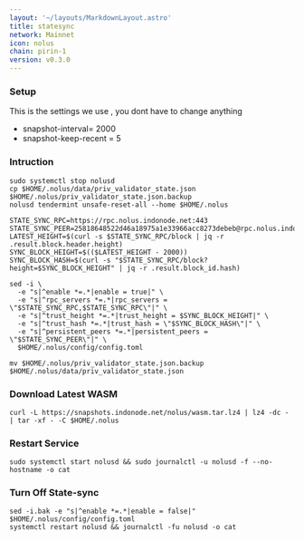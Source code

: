 ```yaml
---
layout: '~/layouts/MarkdownLayout.astro'
title: statesync
network: Mainnet
icon: nolus
chain: pirin-1
version: v0.3.0
---
```

### Setup
This is the settings we use , you dont have to change anything

- snapshot-interval= 2000
- snapshot-keep-recent = 5

### Intruction

```
sudo systemctl stop nolusd
cp $HOME/.nolus/data/priv_validator_state.json $HOME/.nolus/priv_validator_state.json.backup
nolusd tendermint unsafe-reset-all --home $HOME/.nolus

STATE_SYNC_RPC=https://rpc.nolus.indonode.net:443
STATE_SYNC_PEER=25818648522d46a18975a1e33966acc8273debeb@rpc.nolus.indonode.net:29656
LATEST_HEIGHT=$(curl -s $STATE_SYNC_RPC/block | jq -r .result.block.header.height)
SYNC_BLOCK_HEIGHT=$(($LATEST_HEIGHT - 2000))
SYNC_BLOCK_HASH=$(curl -s "$STATE_SYNC_RPC/block?height=$SYNC_BLOCK_HEIGHT" | jq -r .result.block_id.hash)

sed -i \
  -e "s|^enable *=.*|enable = true|" \
  -e "s|^rpc_servers *=.*|rpc_servers = \"$STATE_SYNC_RPC,$STATE_SYNC_RPC\"|" \
  -e "s|^trust_height *=.*|trust_height = $SYNC_BLOCK_HEIGHT|" \
  -e "s|^trust_hash *=.*|trust_hash = \"$SYNC_BLOCK_HASH\"|" \
  -e "s|^persistent_peers *=.*|persistent_peers = \"$STATE_SYNC_PEER\"|" \
  $HOME/.nolus/config/config.toml

mv $HOME/.nolus/priv_validator_state.json.backup $HOME/.nolus/data/priv_validator_state.json
```

### Download Latest WASM
```
curl -L https://snapshots.indonode.net/nolus/wasm.tar.lz4 | lz4 -dc - | tar -xf - -C $HOME/.nolus
```

### Restart Service
```
sudo systemctl start nolusd && sudo journalctl -u nolusd -f --no-hostname -o cat
```

### Turn Off State-sync
```
sed -i.bak -e "s|^enable *=.*|enable = false|" $HOME/.nolus/config/config.toml
systemctl restart nolusd && journalctl -fu nolusd -o cat
```